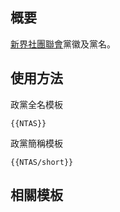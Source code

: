 {{NoteTA/MediaWiki}}{{Documentation subpage}}<!-- 在本行下編輯模板說明 -->

== 概要 ==
[[新界社團聯會]]黨徽及黨名。

== 使用方法 ==
;政黨全名模板
 <pre>{{NTAS}}</pre>

;政黨簡稱模板
 <pre>{{NTAS/short}}</pre>

== 相關模板 ==
{{香港政黨模板}}